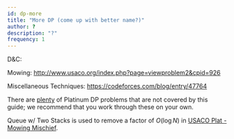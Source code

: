 ```yaml
---
id: dp-more
title: "More DP (come up with better name?)"
author: ?
description: "?"
frequency: 1
---
```


D&C:

Mowing: http://www.usaco.org/index.php?page=viewproblem2&cpid=926

Miscellaneous Techniques: https://codeforces.com/blog/entry/47764

<Info title="Pro Tip">

There are [plenty](https://github.com/bqi343/USACO/blob/master/Contests/USACO%20Links/Division-Specific/Platinum.md) of Platinum DP problems that are not covered by this guide; we recommend that you work through these on your own.

</Info>

<Optional title="Application">

Queue w/ Two Stacks is used to remove a factor of $O(\log N)$ in [USACO Plat - Mowing Mischief](http://www.usaco.org/index.php?page=viewproblem2&cpid=926).

</Optional>
